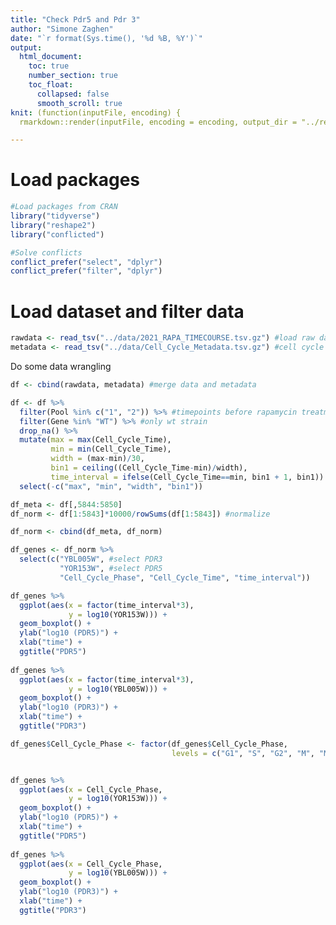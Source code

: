```yaml
---
title: "Check Pdr5 and Pdr 3"
author: "Simone Zaghen"
date: "`r format(Sys.time(), '%d %B, %Y')`"
output: 
  html_document: 
    toc: true
    number_section: true
    toc_float: 
      collapsed: false
      smooth_scroll: true
knit: (function(inputFile, encoding) {
  rmarkdown::render(inputFile, encoding = encoding, output_dir = "../results/") })

---
```


# Load packages

```r
#Load packages from CRAN
library("tidyverse")
library("reshape2")
library("conflicted")

#Solve conflicts
conflict_prefer("select", "dplyr")
conflict_prefer("filter", "dplyr")

```

# Load dataset and filter data 

```r
rawdata <- read_tsv("../data/2021_RAPA_TIMECOURSE.tsv.gz") #load raw data
metadata <- read_tsv("../data/Cell_Cycle_Metadata.tsv.gz") #cell cycle data

```

Do some data wrangling

```r
df <- cbind(rawdata, metadata) #merge data and metadata

df <- df %>%
  filter(Pool %in% c("1", "2")) %>% #timepoints before rapamycin treatment
  filter(Gene %in% "WT") %>% #only wt strain
  drop_na() %>%
  mutate(max = max(Cell_Cycle_Time), 
         min = min(Cell_Cycle_Time), 
         width = (max-min)/30, 
         bin1 = ceiling((Cell_Cycle_Time-min)/width),
         time_interval = ifelse(Cell_Cycle_Time==min, bin1 + 1, bin1)) %>%
  select(-c("max", "min", "width", "bin1"))

df_meta <- df[,5844:5850]
df_norm <- df[1:5843]*10000/rowSums(df[1:5843]) #normalize

df_norm <- cbind(df_meta, df_norm)

```

```r
df_genes <- df_norm %>%
  select(c("YBL005W", #select PDR3
           "YOR153W", #select PDR5
           "Cell_Cycle_Phase", "Cell_Cycle_Time", "time_interval"))

```

```r
df_genes %>%
  ggplot(aes(x = factor(time_interval*3),
             y = log10(YOR153W))) +
  geom_boxplot() +
  ylab("log10 (PDR5)") +
  xlab("time") +
  ggtitle("PDR5")
  
df_genes %>%
  ggplot(aes(x = factor(time_interval*3),
             y = log10(YBL005W))) +
  geom_boxplot() +
  ylab("log10 (PDR3)") +
  xlab("time") +
  ggtitle("PDR3")

```

```r
df_genes$Cell_Cycle_Phase <- factor(df_genes$Cell_Cycle_Phase,
                                    levels = c("G1", "S", "G2", "M", "M-G1"))


df_genes %>%
  ggplot(aes(x = Cell_Cycle_Phase,
             y = log10(YOR153W))) +
  geom_boxplot() +
  ylab("log10 (PDR5)") +
  xlab("time") +
  ggtitle("PDR5")
  
df_genes %>%
  ggplot(aes(x = Cell_Cycle_Phase,
             y = log10(YBL005W))) +
  geom_boxplot() +
  ylab("log10 (PDR3)") +
  xlab("time") +
  ggtitle("PDR3")

```


